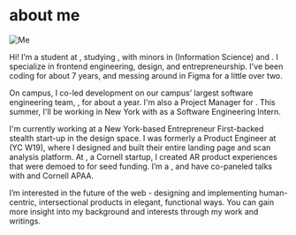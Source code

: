 
<Navbar active='/about' />

# about me

![Me](/photos/wei-curated-12.jpg)

Hi! I’m a student at <CustomLink href="https://www.cornell.edu/" text="Cornell University" />, studying <CustomLink href="https://www.cs.cornell.edu/" text="Computer Science" />, with minors in <CustomLink href="https://infosci.cornell.edu/node/946" text="UX" /> (Information Science) and <CustomLink href="/" text="East Asian Studies" />. I specialize in frontend engineering, design, and entrepreneurship. I've been coding for about 7 years, and messing around in Figma for a little over two.

On campus, I co-led development on our campus’ largest software engineering team, <CustomLink
    href='https://www.cornelldti.org/'
    text='Cornell DTI'
/>, for about a year. I'm also a Project Manager for <CustomLink href='https://www.designconsultingcornell.com/' text='Design Consulting at Cornell' />. This summer, I'll be working in New York with <CustomLink href='https://bubble.io/' text='Bubble.io' /> as a Software Engineering Intern.

I'm currently working at a New York-based Entrepreneur First-backed stealth start-up in the design space. I was formerly a Product Engineer at <CustomLink
    href='https://www.instapathbio.com/'
    text='Instapath'
/> (YC W19), where I designed and built their entire landing page and scan analysis
platform. At <CustomLink href='https://yoomi.health/' text='Yoomi Health' />, a Cornell startup, I created
AR product experiences that were demoed to <CustomLink
    href='https://youtu.be/fa9-T6Fie4U?t=300'
    text='Mark Cuban'
/> for seed funding. I’m a <CustomLink
    href='https://neo.com/'
    text='Neo Scholar Finalist'
/>, and have co-paneled talks with <CustomLink
    href='https://bobatalks.com/'
    text='BobaTalks'
/> and Cornell APAA.

I’m interested in the future of the web - designing and implementing human-centric,
intersectional products in elegant, functional ways. You can gain more insight into
my background and interests through my work and writings.
